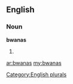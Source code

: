 ==English==

===Noun===
'''bwanas'''

# {{plural of|[[bwana]]}}

[[Category:English plurals]]

[[ar:bwanas]]
[[my:bwanas]]